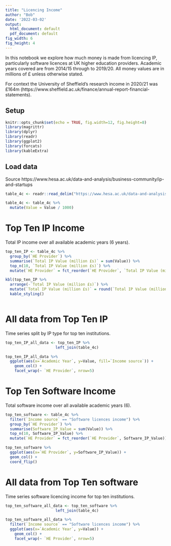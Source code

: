 ```yaml
---
title: "Licencing Income"
author: "Bob"
date: '2022-03-02'
output:
  html_document: default
  pdf_document: default
fig_width: 6
fig_height: 4
---
```


In this notebook we explore how much money is made from licencing IP, particularly software licences at UK higher education providers. Academic years covered are from 2014/15 through to 2019/20. All money values are in millions of £ unless otherwise stated.

For context the University of Sheffield's research income in 2020/21 was £164m (https://www.sheffield.ac.uk/finance/annual-report-financial-statements).

## Setup

```r
knitr::opts_chunk$set(echo = TRUE, fig.width=12, fig.height=8)
library(magrittr)
library(dplyr)
library(readr)
library(ggplot2)
library(forcats)
library(kableExtra)
```


## Load data

Source https://www.hesa.ac.uk/data-and-analysis/business-community/ip-and-startups

```r
table_4c <- readr::read_delim("https://www.hesa.ac.uk/data-and-analysis/providers/business-community/table-4c.csv", skip=11)
```

```r
table_4c <- table_4c %>%
  mutate(Value = Value / 1000)
```


# Top Ten IP Income

Total IP income over all available academic years (6 years).

```r
top_ten_IP <- table_4c %>%
  group_by(`HE Provider`) %>%
  summarise(`Total IP Value (million £s)` = sum(Value)) %>%
  top_n(10, `Total IP Value (million £s)`) %>%
  mutate(`HE Provider` = fct_reorder(`HE Provider`, `Total IP Value (million £s)`))

kbl(top_ten_IP %>% 
  arrange(-`Total IP Value (million £s)`) %>%
  mutate(`Total IP Value (million £s)` = round(`Total IP Value (million £s)`))) %>%
  kable_styling()
  
```

# All data from Top Ten IP

Time series split by IP type for top ten institutions.

```r
top_ten_IP_all_data <- top_ten_IP %>%
                      left_join(table_4c)
```

```r
top_ten_IP_all_data %>% 
  ggplot(aes(x=`Academic Year`, y=Value, fill=`Income source`)) +
    geom_col() +
    facet_wrap(~ `HE Provider`, nrow=5)
```

# Top Ten Software Income

Total software income over all available academic years (6).

```r
top_ten_software <- table_4c %>%
  filter(`Income source` == "Software licences income") %>%
  group_by(`HE Provider`) %>%
  summarise(Software_IP_Value = sum(Value)) %>%
  top_n(10, Software_IP_Value) %>%
  mutate(`HE Provider` = fct_reorder(`HE Provider`, Software_IP_Value))

top_ten_software %>%
  ggplot(aes(x=`HE Provider`, y=Software_IP_Value)) +
  geom_col() +
  coord_flip()
```


# All data from Top Ten software

Time series software licencing income for top ten institutions.

```r
top_ten_software_all_data <- top_ten_software %>%
                      left_join(table_4c)
```


```r
top_ten_software_all_data %>% 
  filter(`Income source` == "Software licences income") %>%
  ggplot(aes(x=`Academic Year`, y=Value)) +
    geom_col() +
    facet_wrap(~ `HE Provider`, nrow=5)
```